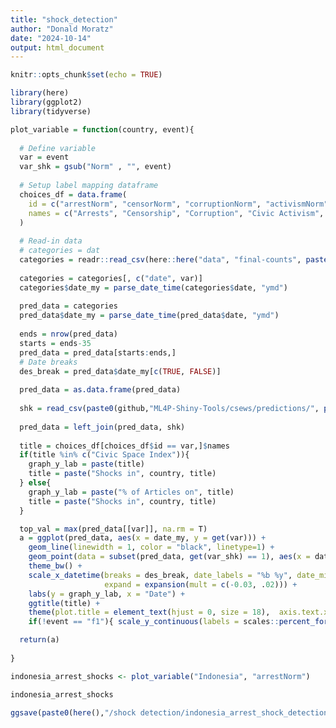 ```yaml
---
title: "shock_detection"
author: "Donald Moratz"
date: "2024-10-14"
output: html_document
---
```


```r
knitr::opts_chunk$set(echo = TRUE)

library(here)
library(ggplot2)
library(tidyverse)
```




```r
plot_variable = function(country, event){
  
  # Define variable
  var = event
  var_shk = gsub("Norm" , "", event)
  
  # Setup label mapping dataframe
  choices_df = data.frame(
    id = c("arrestNorm", "censorNorm", "corruptionNorm", "activismNorm", "cooperateNorm", "defamationcaseNorm", "legalactionNorm", "legalchangeNorm", "protestNorm", "purgeNorm", "raidNorm", "threatenNorm", "violencelethalNorm", "violencenonlethalNorm", "mobilizesecurityNorm"),
    names = c("Arrests", "Censorship", "Corruption", "Civic Activism", "Political Cooperation", "Defamation Cases", "Legal Actions","Legal Changes",  "Protests", "Purges", "Raids", "Political Threats","Lethal Violence", "Non-lethal Violence", "Mobilize Troops") 
  )
  
  # Read-in data
  # categories = dat
  categories = readr::read_csv(here::here("data", "final-counts", paste0(country,".csv")))
  
  categories = categories[, c("date", var)]
  categories$date_my = parse_date_time(categories$date, "ymd")
  
  pred_data = categories
  pred_data$date_my = parse_date_time(pred_data$date, "ymd")
  
  ends = nrow(pred_data)
  starts = ends-35
  pred_data = pred_data[starts:ends,]
  # Date breaks
  des_break = pred_data$date_my[c(TRUE, FALSE)]
  
  pred_data = as.data.frame(pred_data)
  
  shk = read_csv(paste0(github,"ML4P-Shiny-Tools/csews/predictions/", paste0("predictions_lag_1_", country, ".csv")) )
  
  pred_data = left_join(pred_data, shk)
  
  title = choices_df[choices_df$id == var,]$names
  if(title %in% c("Civic Space Index")){
    graph_y_lab = paste(title)
    title = paste("Shocks in", country, title)
  } else{
    graph_y_lab = paste("% of Articles on", title)
    title = paste("Shocks in", country, title)
  }

  top_val = max(pred_data[[var]], na.rm = T)
  a = ggplot(pred_data, aes(x = date_my, y = get(var))) +
    geom_line(linewidth = 1, color = "black", linetype=1) +
    geom_point(data = subset(pred_data, get(var_shk) == 1), aes(x = date_my, y = get(var)), color = "red", size = 2.5) +
    theme_bw() +
    scale_x_datetime(breaks = des_break, date_labels = "%b %y", date_minor_breaks = "1 month",
                     expand = expansion(mult = c(-0.03, .02))) +
    labs(y = graph_y_lab, x = "Date") +
    ggtitle(title) +
    theme(plot.title = element_text(hjust = 0, size = 18),  axis.text.x = element_text(angle = 90, vjust = 0.5, hjust=1)) +
    if(!event == "f1"){ scale_y_continuous(labels = scales::percent_format() ) }

  return(a)
  
}
```

```r
indonesia_arrest_shocks <- plot_variable("Indonesia", "arrestNorm")

indonesia_arrest_shocks

ggsave(paste0(here(),"/shock detection/indonesia_arrest_shock_detection.jpg"), plot = indonesia_arrest_shocks, height = 5, width = 7)
```

